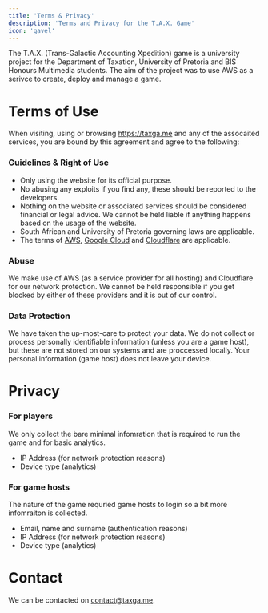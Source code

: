 ```yaml
---
title: 'Terms & Privacy'
description: 'Terms and Privacy for the T.A.X. Game'
icon: 'gavel'
---
```


The T.A.X. (Trans-Galactic Accounting Xpedition) game is a university project for the Department of Taxation, University of Pretoria and BIS Honours Multimedia students. The aim of the project was to use AWS as a serivce to create, deploy and manage a game.

# Terms of Use

When visiting, using or browsing https://taxga.me and any of the assocaited services, you are bound by this agreement and agree to the following:

### Guidelines & Right of Use

* Only using the website for its official purpose.
* No abusing any exploits if you find any, these should be reported to the developers.
* Nothing on the website or associated services should be considered financial or legal advice. We cannot be held liable if anything happens based on the usage of the website.
* South African and University of Pretoria governing laws are applicable.
* The terms of [AWS](https://aws.amazon.com/service-terms/), [Google Cloud](https://cloud.google.com/terms) and [Cloudflare](https://www.cloudflare.com/terms/) are applicable.

### Abuse

We make use of AWS (as a service provider for all hosting) and Cloudflare for our network protection. We cannot be held responsible if you get blocked by either of these providers and it is out of our control.

### Data Protection

We have taken the up-most-care to protect your data. We do not collect or process personally identifiable information (unless you are a game host), but these are not stored on our systems and are proccessed locally. Your personal information (game host) does not leave your device.

# Privacy

### For players

We only collect the bare minimal infomration that is required to run the game and for basic analytics.
* IP Address (for network protection reasons)
* Device type (analytics)

### For game hosts

The nature of the game requried game hosts to login so a bit more infomraiton is collected.
* Email, name and surname (authentication reasons)
* IP Address (for network protection reasons)
* Device type (analytics)

# Contact

We can be contacted on [contact@taxga.me](mailto:contact@taxga.me). 
